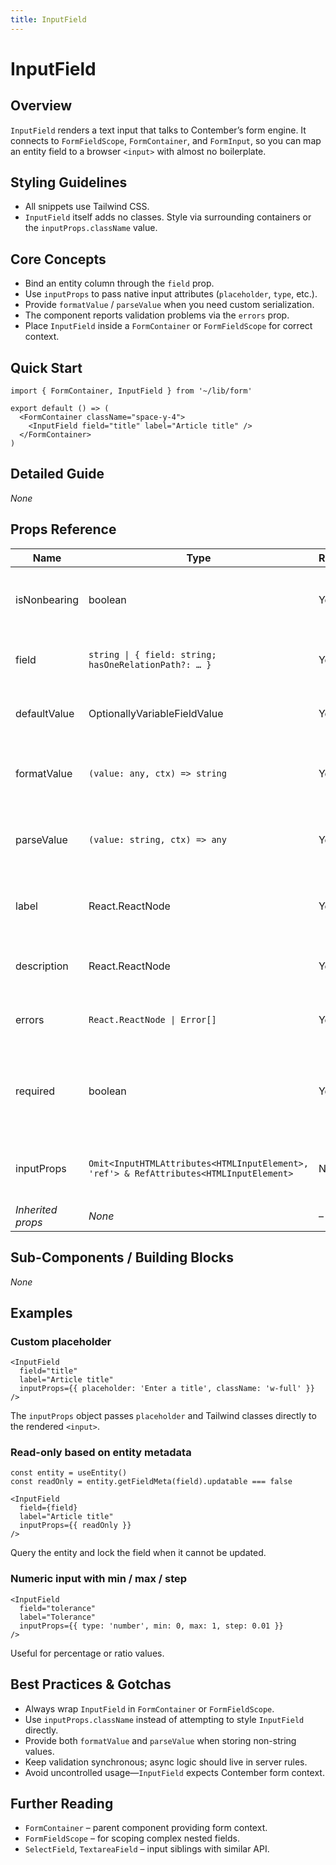 ```yaml
---
title: InputField
---
```


<!-- Edited by human: false -->
<!-- Examples count: 16 -->
<!-- Source examples: 1 -->
<!-- Playground examples: 5 -->
<!-- External examples: 10 -->
<!-- Import examples: 8 -->

# InputField

## Overview
`InputField` renders a text input that talks to Contember’s form engine.
It connects to `FormFieldScope`, `FormContainer`, and `FormInput`, so you can map an entity field to a browser `<input>` with almost no boilerplate.

## Styling Guidelines
* All snippets use Tailwind CSS.
* `InputField` itself adds no classes. Style via surrounding containers or the `inputProps.className` value.

## Core Concepts
* Bind an entity column through the `field` prop.
* Use `inputProps` to pass native input attributes (`placeholder`, `type`, etc.).
* Provide `formatValue` / `parseValue` when you need custom serialization.
* The component reports validation problems via the `errors` prop.
* Place `InputField` inside a `FormContainer` or `FormFieldScope` for correct context.

## Quick Start
```tsx
import { FormContainer, InputField } from '~/lib/form'

export default () => (
  <FormContainer className="space-y-4">
    <InputField field="title" label="Article title" />
  </FormContainer>
)
```

## Detailed Guide
_None_

## Props Reference
| Name | Type | Required | Default | Description |
| ---- | ---- | -------- | ------- | ----------- |
| isNonbearing | boolean | Yes | – | Mark field as read-only in change sets. |
| field | `string \| { field: string; hasOneRelationPath?: … }` | Yes | – | Entity column or a relation path object. |
| defaultValue | OptionallyVariableFieldValue | Yes | – | Initial value when the entity is new. |
| formatValue | `(value: any, ctx) => string` | Yes | – | Convert stored value to string for the input. |
| parseValue | `(value: string, ctx) => any` | Yes | – | Convert input text back to the stored value. |
| label | React.ReactNode | Yes | – | Input caption rendered by `FormInput`. |
| description | React.ReactNode | Yes | – | Help text shown under the input. |
| errors | `React.ReactNode \| Error[]` | Yes | – | Validation messages from Contember. |
| required | boolean | Yes | – | Adds the HTML `required` attribute and triggers validation. |
| inputProps | `Omit<InputHTMLAttributes<HTMLInputElement>, 'ref'> & RefAttributes<HTMLInputElement>` | No | `{}` | Props forwarded to the native `<input>`. |
| *Inherited props* | _None_ | – | – | – |

## Sub-Components / Building Blocks
_None_

## Examples

### Custom placeholder
```tsx
<InputField
  field="title"
  label="Article title"
  inputProps={{ placeholder: 'Enter a title', className: 'w-full' }}
/>
```
The `inputProps` object passes `placeholder` and Tailwind classes directly to the rendered `<input>`.

### Read-only based on entity metadata
```tsx
const entity = useEntity()
const readOnly = entity.getFieldMeta(field).updatable === false

<InputField
  field={field}
  label="Article title"
  inputProps={{ readOnly }}
/>
```
Query the entity and lock the field when it cannot be updated.

### Numeric input with min / max / step
```tsx
<InputField
  field="tolerance"
  label="Tolerance"
  inputProps={{ type: 'number', min: 0, max: 1, step: 0.01 }}
/>
```
Useful for percentage or ratio values.

## Best Practices & Gotchas
* Always wrap `InputField` in `FormContainer` or `FormFieldScope`.
* Use `inputProps.className` instead of attempting to style `InputField` directly.
* Provide both `formatValue` and `parseValue` when storing non-string values.
* Keep validation synchronous; async logic should live in server rules.
* Avoid uncontrolled usage—`InputField` expects Contember form context.

## Further Reading
* `FormContainer` – parent component providing form context.
* `FormFieldScope` – for scoping complex nested fields.
* `SelectField`, `TextareaField` – input siblings with similar API.

<!-- End of Generated Documentation -->
